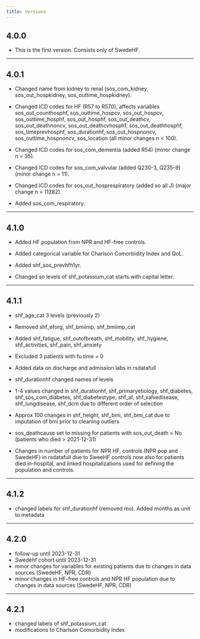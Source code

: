```yaml
---
title: Versions
---
```


## 4.0.0

- This is the first version. Consists only of SwedeHF.

----

## 4.0.1

- Changed name from kidney to renal (sos_com_kidney, sos_out_hospkidney, sos_outtime_hospkidney).

- Changed ICD codes for HF (R57 to R570), affects variables sos_out_counthosphf, sos_outtime_hospcv, sos_out_hospcv, sos_outtime_hosphf, sos_out_hosphf, sos_out_deathcv, sos_out_deathnoncv, sos_out_deathcvhosphf, sos_out_deathhosphf, sos_timeprevhosphf, sos_durationhf, sos_out_hospnoncv, sos_outtime_hospnoncv, sos_location (all minor changes n < 100).

- Changed ICD codes for sos_com_dementia (added R54) (minor change n = 35).

- Changed ICD codes for sos_com_valvular (added Q230-3, Q235-9) (minor change n = 11).

- Changed ICD codes for sos_out_hosprespiratory (added so all J) (major change n = 11282).

- Added sos_com_respiratory.

----

## 4.1.0

- Added HF population from NPR and HF-free controls.

- Added categorical variable for Charlson Comorbidity Index and QoL.

- Added shf_sos_prevhfh1yr.

- Changed so levels of shf_potassium_cat starts with capital letter.

----

## 4.1.1

- shf_age_cat 3 levels (previously 2)

- Removed shf_eforg, shf_bmiimp, shf_bmiimp_cat

- Added shf_fatigue, shf_outofbreath, shf_mobility, shf_hygiene, shf_activities, shf_pain, shf_anxiety

- Excluded 3 patients with fu time = 0

- Added data on discharge and admission labs in rsdatafull

- shf_durationhf changed names of levels

- 1-4 values changed in shf_durationhf, shf_primaryetiology, shf_diabetes, shf_sos_com_diabetes, shf_diabetestype, shf_af, shf_valvedisease, shf_lungdisease, shf_dcm due to different order of selection

- Approx 100 changes in shf_height, shf_bmi, shf_bmi_cat due to imputation of bmi prior to cleaning outliers

- sos_deathcause set to missing for patients with sos_out_death = No (patients who died > 2021-12-31)

- Changes in number of patients for NPR HF, controls (NPR pop and SwedeHF) in rsdatafull due to SweeHF controls now also for patients died in-hospital, and linked hospitalizations used for defining the population and controls. 

----

## 4.1.2

- changed labels for shf_durationhf (removed mo). Added months as unit to metadata

----

## 4.2.0

- follow-up until 2023-12-31
- Swedehf cohort until 2023-12-31
- minor changes for variables for existing patients due to changes in data sources (SwedeHF, NPR, CDR)
- minor changes in HF-free controls and NPR HF population due to changes in data sources (SwedeHF, NPR, CDR)

----

## 4.2.1

- changed labels of shf_potassium_cat
- modifications to Charlson Comorbidity Index